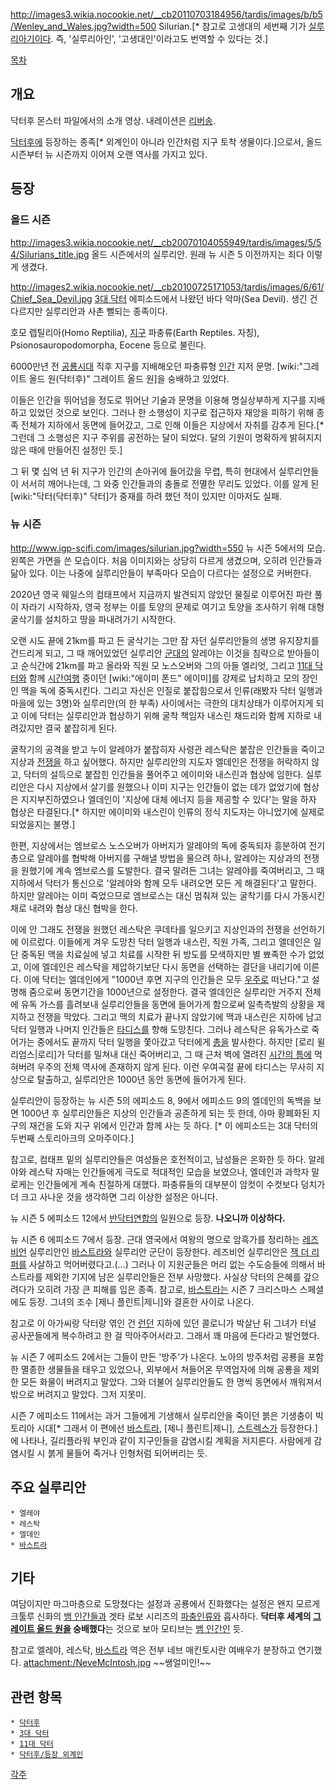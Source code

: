 http://images3.wikia.nocookie.net/__cb20110703184956/tardis/images/b/b5/Wenley_and_Wales.jpg?width=500
Silurian.[* 참고로 고생대의 세번째 기가 [[실루리아기]]이다. 즉, '실루리아인', '고생대인'이라고도 번역할 수 있다는 것.]
 
[[목차]]
== 개요 ==
{{{#!html
<iframe width="560" height="315" src="//www.youtube.com/embed/a0pW7Djj7hA" frameborder="0" allowfullscreen></iframe>
}}}
닥터후 몬스터 파일에서의 소개 영상. 내레이션은 [[리버송]].

[[닥터후]]에 등장하는 종족[* 외계인이 아니라 인간처럼 지구 토착 생물이다.]으로서, 올드 시즌부터 뉴 시즌까지 이어져 오랜 역사를 가지고 있다.

== 등장 ==
=== 올드 시즌 ===
http://images3.wikia.nocookie.net/__cb20070104055949/tardis/images/5/54/Silurians_title.jpg
올드 시즌에서의 실루리안. 원래 뉴 시즌 5 이전까지는 죄다 이렇게 생겼다.

http://images2.wikia.nocookie.net/__cb20100725171053/tardis/images/6/61/Chief_Sea_Devil.jpg
[[3대 닥터]] 에피소드에서 나왔던 바다 악마(Sea Devil). 생긴 건 다르지만 실루리안과 사촌 뻘되는 종족이다.

호모 렙틸리아(Homo Reptilia), [[지구]] 파충류(Earth Reptiles. 자칭), Psionosauropodomorpha, Eocene 등으로 불린다.

6000만년 전 [[공룡]]시대 직후 지구를 지배해오던 파충류형 [[인간]] 지저 문명. [wiki:"그레이트 올드 원(닥터후)" 그레이트 올드 원]을 숭배하고 있었다.

이들은 인간을 뛰어넘을 정도로 뛰어난 기술과 문명을 이용해 명실상부하게 지구를 지배하고 있었던 것으로 보인다. 그러나 한 소행성이 지구로 접근하자 재앙을 피하기 위해 종족 전체가 지하에서 동면에 들어갔고, 그로 인해 이들은 지상에서 자취를 감추게 된다.[* 그런데 그 소행성은 지구 주위를 공전하는 달이 되었다. 달의 기원이 명확하게 밝혀지지 않은 때에 만들어진 설정인 듯.]

그 뒤 몇 십억 년 뒤 지구가 인간의 손아귀에 들어갔을 무렵, 특히 현대에서 실루리안들이 서서히 깨어나는데, 그 와중 인간들과의 충돌로 전멸한 무리도 있었다. 이를 알게 된 [wiki:"닥터(닥터후)" 닥터]가 중재를 하려 했던 적이 있지만 이마저도 실패.

=== 뉴 시즌 ===
http://www.igp-scifi.com/images/silurian.jpg?width=550
뉴 시즌 5에서의 모습. 왼쪽은 가면을 쓴 모습이다. 처음 이미지와는 상당히 다르게 생겼으며, 오히려 인간들과 닮아 있다. 이는 나중에 실루리안들이 부족마다 모습이 다르다는 설정으로 커버한다.

2020년 영국 웨일스의 컴태프에서 지금까지 발견되지 않았던 물질로 이루어진 파란 풀이 자라기 시작하자, 영국 정부는 이를 토양의 문제로 여기고 토양을 조사하기 위해 대형 굴삭기를 설치하고 땅을 파내려가기 시작한다.

오랜 시도 끝에 21km를 파고 든 굴삭기는 그만 잠 자던 실루리안들의 생명 유지장치를 건드리게 되고, 그 때 깨어있었던 실루리안 [[군대]]의 알레야는 이것을 침략으로 받아들이고 순식간에 21km를 파고 올라와 직원 모 노스오버와 그의 아들 엘리엇, 그리고 [[11대 닥터]]와 함께 [[시간여행]] 중이던 [wiki:"에이미 폰드" 에이미]를 강제로 납치하고 모의 장인인 맥을 독에 중독시킨다. 그리고 자신은 인질로 붙잡힘으로서 인류(래봤자 닥터 일행과 마을에 있는 3명)와 실루리안(의 한 부족) 사이에서는 극한의 대치상태가 이루어지게 되고 이에 닥터는 실루리안과 협상하기 위해 굴착 책임자 내스린 채드리와 함께 지하로 내려갔지만 결국 붙잡히게 된다.

굴착기의 공격을 받고 누이 알레야가 붙잡히자 사령관 레스탁은 붙잡은 인간들을 죽이고 지상과 [[전쟁]]을 하고 싶어했다. 하지만 실루리안의 지도자 엘데인은 전쟁을 허락하지 않고, 닥터의 설득으로 붙잡힌 인간들을 풀어주고 에이미와 내스린과 협상에 임한다. 실루리안은 다시 지상에서 살기를 원했으나 이미 지구는 인간들이 없는 데가 없었기에 협상은 지지부진하였으나 엘데인이 '지상에 대체 에너지 등을 제공할 수 있다'는 말을 하자 협상은 타결된다.[* 하지만 에이미와 내스린이 인류의 정식 지도자는 아니었기에 실제로 되었을지는 불명.]

한편, 지상에서는 엠브로스 노스오버가 아버지가 알레야의 독에 중독되자 흥분하여 전기총으로 알레야를 협박해 아버지를 구해낼 방법을 물으려 하나, 알레야는 지상과의 전쟁을 원했기에 계속 엠브로스를 도발한다. 결국 말려든 그녀는 알레야를 죽여버리고, 그 때 지하에서 닥터가 통신으로 '알레야와 함께 모두 내려오면 모든 게 해결된다'고 말한다. 하지만 알레야는 이미 죽었으므로 엠브로스는 대신 멈춰져 있는 굴착기를 다시 가동시킨 채로 내려와 협상 대신 협박을 한다.

이에 안 그래도 전쟁을 원했던 레스탁은 쿠데타를 일으키고 지상인과의 전쟁을 선언하기에 이르렀다. 이들에게 겨우 도망친 닥터 일행과 내스린, 직원 가족, 그리고 엘데인은 일단 중독된 맥을 치료실에 넣고 치료를 시작한 뒤 방도를 모색하지만 별 뾰족한 수가 없었고, 이에 엘데인은 레스탁을 제압하기보단 다시 동면을 선택하는 결단을 내리기에 이른다. 이에 닥터는 엘데인에게 "1000년 후면 지구의 인간들은 모두 [[우주]]로 떠난다."고 설명해 줌으로써 동면기간을 1000년으로 설정한다.
결국 엘데인은 실루리안 거주지 전체에 유독 가스를 흘려보내 실루리안들을 동면에 들어가게 함으로써 일촉측발의 상황을 제지하고 전쟁을 막았다. 그리고 맥의 치료가 끝나지 않았기에 맥과 내스린은 지하에 남고 닥터 일행과 나머지 인간들은 [[타디스]]를 향해 도망친다. 그러나 레스탁은 유독가스로 죽어가는 중에서도 끝까지 닥터 일행을 쫓아갔고 닥터에게 [[총]]을 발사한다. 하지만 [로리 윌리엄스|로리]가 닥터를 밀쳐내 대신 죽어버리고, 그 때 근처 벽에 열려진 [[시간의 틈]]에 먹혀버려 우주의 전체 역사에 존재하지 않게 된다. 이런 우여곡절 끝에 타디스는 무사히 지상으로 탈출하고, 실루리안은 1000년 동안 동면에 들어가게 된다.

실루리안이 등장하는 뉴 시즌 5의 에피소드 8, 9에서 에피소드 9의 엘데인의 독백을 보면 1000년 후 실루리안들은 지상의 인간들과 공존하게 되는 듯 한데, 아마 황폐화된 지구의 재건을 도와 지구 위에서 인간과 함께 사는 듯 하다. [* 이 에피소드는 3대 닥터의 두번째 스토리아크의 오마주이다.]

참고로, 컴태프 밑의 실루리안들은 여성들은 호전적이고, 남성들은 온화한 듯 하다. 알레야와 레스탁 자매는 인간들에게 극도로 적대적인 모습을 보였으나, 엘데인과 과학자 말로케는 인간들에게 계속 친절하게 대했다. 파충류들의 대부분이 암컷이 수컷보다 덩치가 더 크고 사나운 것을 생각하면 그리 이상한 설정은 아니다.

뉴 시즌 5 에피소드 12에서 [[반닥터연합]]의 일원으로 등장. '''나오니까 이상하다.'''

뉴 시즌 6 에피소드 7에서 등장. 근대 영국에서 여왕의 명으로 암흑가를 정리하는 [[레즈비언]] 실루리안인 [[바스트라]]와 실루리안 군단이 등장한다. 레즈비언 실루리안은 [[잭 더 리퍼]]를 사살하고 먹어버렸다고.(...) 그러나 이 지원군들은 머리 없는 수도승들에 의해서 바스트라를 제외한 기지에 남은 실루리안들은 전부 사망했다. 사실상 닥터의 은혜를 갚으려다가 오히려 가장 큰 피해를 입은 종족.
참고로, [[바스트라]]는 시즌 7 크리스마스 스페셜에도 등장. 그녀의 조수 [제니 플린트|제니]와 결혼한 사이로 나온다.

참고로 이 아가씨랑 닥터랑 엮인 건 [[런던]] 지하에 있던 콜로니가 박살난 뒤 그녀가 터널 공사꾼들에게 복수하려고 한 걸 막아주어서라고. 그래서 꽤 마음에 든다라고 발언했다.

뉴 시즌 7 에피소드 2에서는 그들이 만든 '방주'가 나온다. 노아의 방주처럼 공룡을 포함한 멸종한 생물들을 태우고 있었으나, 외부에서 쳐들어온 무역업자에 의해 공룡을 제외한 모든 화물이 버려지고 말았다. 그와 더불어 실루리안들도 한 명씩 동면에서 깨워져서 밖으로 버려지고 말았다. 그저 지못미.

시즌 7 에피소드 11에서는 과거 그들에게 기생해서 실루리안을 죽이던 붉은 기생충이 빅토리아 시대[* 그래서 이 편에선 [[바스트라]], [제니 플린트|제니], [[스트렉스]]가 등장한다.] 에 나타나, 길리플라워 부인과 같이 지구인들을 감염시킬 계획을 저지른다. 사람에게 감염시킬 시 붉게 물들어 죽거나 인형처럼 되어버리는 듯.

== 주요 실루리안 ==

 * 엘레야
 * 레스탁
 * 엘데인
 * [[바스트라]]

== 기타 ==
여담이지만 마그마층으로 도망쳤다는 설정과 공룡에서 진화했다는 설정은 왠지 모르게 크툴루 신화의 [[뱀 인간]]들과 겟타 로보 시리즈의 [[파충인류]]와 흡사하다. '''닥터후 세계의 [[그레이트 올드 원]]을 숭배했다'''는 것으로 보아 모티브는 [[뱀 인간]]인 듯.

참고로 엘레야, 레스탁, [[바스트라]] 역은 전부 네브 매킨토시란 여배우가 분장하고 연기했다.
attachment:/NeveMcIntosh.jpg
~~쌩얼미인!~~

== 관련 항목 ==
 * [[닥터후]]
 * [[3대 닥터]]
 * [[11대 닥터]]
 * [[닥터후/등장 외계인]]

[[각주]]

